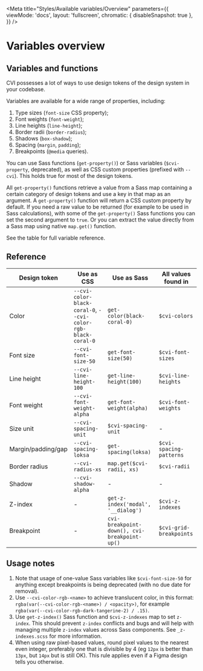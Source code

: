 
<Meta title="Styles/Available variables/Overview" parameters={{
  viewMode: 'docs',
  layout: 'fullscreen',
  chromatic: { disableSnapshot: true },
}} />

# Variables overview

## Variables and functions

CVI possesses a lot of ways to use design tokens of the design system in your codebase.

Variables are available for a wide range of properties, including:

   1. Type sizes (`font-size` CSS property);
   2. Font weights (`font-weight`);
   3. Line heights (`line-height`);
   4. Border radii (`border-radius`);
   5. Shadows (`box-shadow`);
   6. Spacing (`margin`, `padding`);
   7. Breakpoints (`@media` queries).

You can use Sass functions (`get-property()`) or Sass variables (`$cvi-property`, deprecated), as well as CSS custom properties (prefixed with `--cvi`). This holds true for most of the design tokens.

All `get-property()` functions retrieve a value from a Sass map containing a certain category of design tokens and use a key in that map as an argument. A `get-property()` function will return a CSS custom property by default. If you need a raw value to be returned (for example to be used in Sass calculations), with some of the `get-property()` Sass functions you can set the second argument to `true`. Or you can extract the value directly from a Sass map using native `map.get()` function.

See the table for full variable reference.

## Reference

| Design token       | Use as CSS                                                   | Use as Sass                                  | All values found in     |
|--------------------|--------------------------------------------------------------|----------------------------------------------|-------------------------|
| Color              | `--cvi-color-black-coral-0`, `--cvi-color-rgb-black-coral-0` | `get-color(black-coral-0)`                   | `$cvi-colors`           |
| Font size          | `--cvi-font-size-50`                                         | `get-font-size(50)`                          | `$cvi-font-sizes`       |
| Line height        | `--cvi-line-height-100`                                      | `get-line-height(100)`                       | `$cvi-line-heights`     |
| Font weight        | `--cvi-font-weight-alpha`                                    | `get-font-weight(alpha)`                     | `$cvi-font-weights`     |
| Size unit          | `--cvi-spacing-unit`                                         | `$cvi-spacing-unit`                          | -                       |
| Margin/padding/gap | `--cvi-spacing-loksa`                                        | `get-spacing(loksa)`                         | `$cvi-spacing-patterns` |
| Border radius      | `--cvi-radius-xs`                                            | `map.get($cvi-radii, xs)`                    | `$cvi-radii`            |
| Shadow             | `--cvi-shadow-alpha`                                         | -                                            |  -                      |
| Z-index            | -                                                            | `get-z-index('modal', '__dialog')`           | `$cvi-z-indexes`        |
| Breakpoint         | -                                                            | `cvi-breakpoint-down(), cvi-breakpoint-up()` | `$cvi-grid-breakpoints` |

## Usage notes

1. Note that usage of one-value Sass variables like `$cvi-font-size-50` for anything except breakpoints is being deprecated (with no due date for removal).
2. Use `--cvi-color-rgb-<name>` to achieve translucent color, in this format: `rgba(var(--cvi-color-rgb-<name>) / <opacity>)`, for example `rgba(var(--cvi-color-rgb-dark-tangerine-2) / .15)`.
3. Use `get-z-index()` Sass function and `$cvi-z-indexes` map to set `z-index`. This should prevent `z-index` conflicts and bugs and will help with managing multiple `z-index` values across Sass components. See `_z-indexes.scss` for more information.
4. When using raw pixel-based values, round pixel values to the nearest even integer, preferably one that is divisible by 4 (eg `12px` is better than `13px`, but `14px` but is still OK). This rule applies even if a Figma design tells you otherwise.
